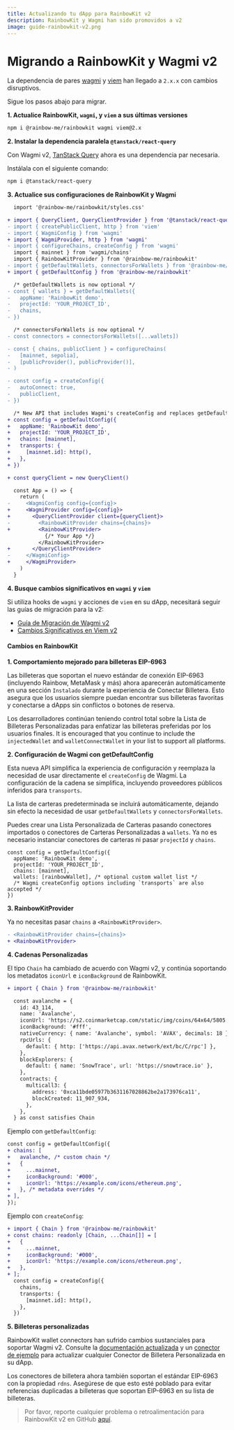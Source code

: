 ```yaml
---
title: Actualizando tu dApp para RainbowKit v2
description: RainbowKit y Wagmi han sido promovidos a v2
image: guide-rainbowkit-v2.png
---
```


# Migrando a RainbowKit y Wagmi v2

La dependencia de pares [wagmi](https://wagmi.sh) y [viem](https://viem.sh) han llegado a `2.x.x` con cambios disruptivos.

Sigue los pasos abajo para migrar.

**1. Actualice RainbowKit, `wagmi`, y `viem` a sus últimas versiones**

```bash
npm i @rainbow-me/rainbowkit wagmi viem@2.x
```

**2. Instalar la dependencia paralela `@tanstack/react-query`**

Con Wagmi v2, [TanStack Query](https://tanstack.com/query/v5/docs/react/overview) ahora es una dependencia par necesaria.

Instálala con el siguiente comando:

```bash
npm i @tanstack/react-query
```

**3. Actualice sus configuraciones de RainbowKit y Wagmi**

```diff
  import '@rainbow-me/rainbowkit/styles.css'

+ import { QueryClient, QueryClientProvider } from '@tanstack/react-query'
- import { createPublicClient, http } from 'viem'
- import { WagmiConfig } from 'wagmi'
+ import { WagmiProvider, http } from 'wagmi'
- import { configureChains, createConfig } from 'wagmi'
  import { mainnet } from 'wagmi/chains'
  import { RainbowKitProvider } from '@rainbow-me/rainbowkit'
- import { getDefaultWallets, connectorsForWallets } from '@rainbow-me/rainbowkit'
+ import { getDefaultConfig } from '@rainbow-me/rainbowkit'

  /* getDefaultWallets is now optional */
- const { wallets } = getDefaultWallets({
-   appName: 'RainbowKit demo',
-   projectId: 'YOUR_PROJECT_ID',
-   chains,
- })

  /* connectorsForWallets is now optional */
- const connectors = connectorsForWallets([...wallets])

- const { chains, publicClient } = configureChains( 
-   [mainnet, sepolia], 
-   [publicProvider(), publicProvider()],
- )

- const config = createConfig({
-   autoConnect: true,
-   publicClient,
- })

  /* New API that includes Wagmi's createConfig and replaces getDefaultWallets and connectorsForWallets */
+ const config = getDefaultConfig({
+   appName: 'RainbowKit demo',
+   projectId: 'YOUR_PROJECT_ID',
+   chains: [mainnet],
+   transports: {
+     [mainnet.id]: http(),
+   },
+ })

+ const queryClient = new QueryClient()

  const App = () => {
    return (
-     <WagmiConfig config={config}>
+     <WagmiProvider config={config}>
+       <QueryClientProvider client={queryClient}>
-         <RainbowKitProvider chains={chains}>
+         <RainbowKitProvider>
            {/* Your App */}
          </RainbowKitProvider>
+       </QueryClientProvider>
-     </WagmiConfig>
+     </WagmiProvider>
    )
  }
```

**4. Busque cambios significativos en `wagmi` y `viem`**

Si utiliza hooks de `wagmi` y acciones de `viem` en su dApp, necesitará seguir las guías de migración para la v2:

- [Guía de Migración de Wagmi v2](https://wagmi.sh/react/guides/migrate-from-v1-to-v2)
- [Cambios Significativos en Viem v2](https://viem.sh/docs/migration-guide.html#_2-x-x-breaking-changes)

#### Cambios en RainbowKit

**1. Comportamiento mejorado para billeteras EIP-6963**

Las billeteras que soportan el nuevo estándar de conexión EIP-6963 (incluyendo Rainbow, MetaMask y más) ahora aparecerán automáticamente en una sección `Instalado` durante la experiencia de Conectar Billetera. Esto asegura que los usuarios siempre puedan encontrar sus billeteras favoritas y conectarse a dApps sin conflictos o botones de reserva.

Los desarrolladores continúan teniendo control total sobre la Lista de Billeteras Personalizadas para enfatizar las billeteras preferidas por los usuarios finales. It is encouraged that you continue to include the `injectedWallet` and `walletConnectWallet` in your list to support all platforms.

**2. Configuración de Wagmi con getDefaultConfig**

Esta nueva API simplifica la experiencia de configuración y reemplaza la necesidad de usar directamente el `createConfig` de Wagmi. La configuración de la cadena se simplifica, incluyendo proveedores públicos inferidos para `transports`.

La lista de carteras predeterminada se incluirá automáticamente, dejando sin efecto la necesidad de usar `getDefaultWallets` y `connectorsForWallets`.

Puedes crear una Lista Personalizada de Carteras pasando conectores importados o conectores de Carteras Personalizadas a `wallets`. Ya no es necesario instanciar conectores de carteras ni pasar `projectId` y `chains`.

```
const config = getDefaultConfig({
  appName: 'RainbowKit demo',
  projectId: 'YOUR_PROJECT_ID',
  chains: [mainnet],
  wallets: [rainbowWallet], /* optional custom wallet list */
  /* Wagmi createConfig options including `transports` are also accepted */
})
```

**3. RainbowKitProvider**

Ya no necesitas pasar `chains` a `<RainbowKitProvider>`.

```diff
- <RainbowKitProvider chains={chains}>
+ <RainbowKitProvider>
```

**4. Cadenas Personalizadas**

El tipo `Chain` ha cambiado de acuerdo con Wagmi v2, y continúa soportando los metadatos `iconUrl` e `iconBackground` de RainbowKit.

```diff
+ import { Chain } from '@rainbow-me/rainbowkit'

  const avalanche = {
    id: 43_114,
    name: 'Avalanche',
    iconUrl: 'https://s2.coinmarketcap.com/static/img/coins/64x64/5805.png',
    iconBackground: '#fff',
    nativeCurrency: { name: 'Avalanche', symbol: 'AVAX', decimals: 18 },
    rpcUrls: {
      default: { http: ['https://api.avax.network/ext/bc/C/rpc'] },
    },
    blockExplorers: {
      default: { name: 'SnowTrace', url: 'https://snowtrace.io' },
    },
    contracts: {
      multicall3: {
        address: '0xca11bde05977b3631167028862be2a173976ca11',
        blockCreated: 11_907_934,
      },
    },
  } as const satisfies Chain
```

Ejemplo con `getDefaultConfig`:

```diff
const config = getDefaultConfig({
+ chains: [
+   avalanche, /* custom chain */
+   {
+     ...mainnet,
+     iconBackground: '#000',
+     iconUrl: 'https://example.com/icons/ethereum.png',
+   }, /* metadata overrides */
+ ],
});
```

Ejemplo con `createConfig`:

```diff
+ import { Chain } from '@rainbow-me/rainbowkit'
+ const chains: readonly [Chain, ...Chain[]] = [
+   {
+     ...mainnet,
+     iconBackground: '#000',
+     iconUrl: 'https://example.com/icons/ethereum.png',
+   },
+ ];
  const config = createConfig({
    chains,
    transports: {
      [mainnet.id]: http(),
    },
  })
```

**5. Billeteras personalizadas**

RainbowKit wallet connectors han sufrido cambios sustanciales para soportar Wagmi v2. Consulte la [documentación actualizada](https://www.rainbowkit.com/docs/custom-wallets) y un [conector de ejemplo](packages/rainbowkit/src/wallets/walletConnectors/rainbowWallet/rainbowWallet.ts) para actualizar cualquier Conector de Billetera Personalizada en su dApp.

Los conectores de billetera ahora también soportan el estándar EIP-6963 con la propiedad `rdns`. Asegúrese de que esto esté poblado para evitar referencias duplicadas a billeteras que soportan EIP-6963 en su lista de billeteras.

> Por favor, reporte cualquier problema o retroalimentación para RainbowKit v2 en GitHub [aquí](https://github.com/rainbow-me/rainbowkit/issues/new/choose).
